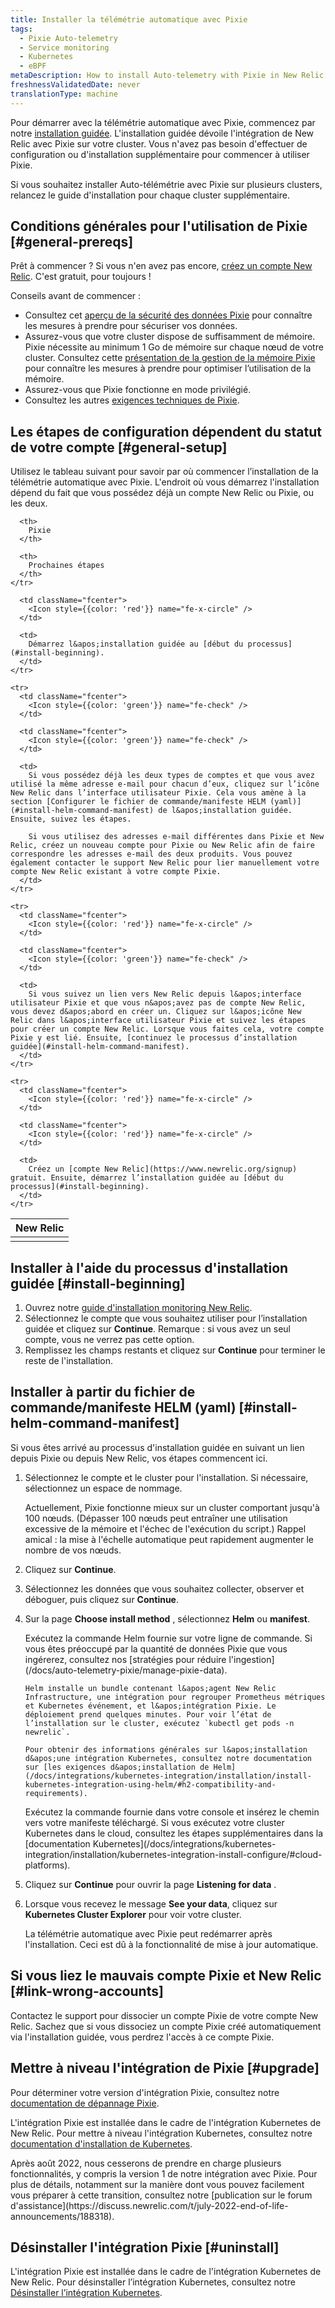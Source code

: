 ```yaml
---
title: Installer la télémétrie automatique avec Pixie
tags:
  - Pixie Auto-telemetry
  - Service monitoring
  - Kubernetes
  - eBPF
metaDescription: How to install Auto-telemetry with Pixie in New Relic.
freshnessValidatedDate: never
translationType: machine
---
```


Pour démarrer avec la télémétrie automatique avec Pixie, commencez par notre [installation guidée](https://one.newrelic.com/marketplace?state=fc4edc3d-8214-a314-7432-3e62d7de43d7). L&apos;installation guidée dévoile l&apos;intégration de New Relic avec Pixie sur votre cluster. Vous n&apos;avez pas besoin d&apos;effectuer de configuration ou d&apos;installation supplémentaire pour commencer à utiliser Pixie.

Si vous souhaitez installer Auto-télémétrie avec Pixie sur plusieurs clusters, relancez le guide d&apos;installation pour chaque cluster supplémentaire.

## Conditions générales pour l&apos;utilisation de Pixie [#general-prereqs]

Prêt à commencer ? Si vous n&apos;en avez pas encore, [créez un compte New Relic](https://newrelic.com/signup). C&apos;est gratuit, pour toujours !

Conseils avant de commencer :

* Consultez cet [aperçu de la sécurité des données Pixie](/docs/auto-telemetry-pixie/pixie-data-security-overview) pour connaître les mesures à prendre pour sécuriser vos données.
* Assurez-vous que votre cluster dispose de suffisamment de mémoire. Pixie nécessite au minimum 1 Go de mémoire sur chaque nœud de votre cluster. Consultez cette [présentation de la gestion de la mémoire Pixie](/docs/auto-telemetry-pixie/manage-pixie-memory) pour connaître les mesures à prendre pour optimiser l’utilisation de la mémoire.
* Assurez-vous que Pixie fonctionne en mode privilégié.
* Consultez les autres [exigences techniques de Pixie](https://docs.px.dev/installing-pixie/requirements/).

## Les étapes de configuration dépendent du statut de votre compte [#general-setup]

Utilisez le tableau suivant pour savoir par où commencer l’installation de la télémétrie automatique avec Pixie. L&apos;endroit où vous démarrez l&apos;installation dépend du fait que vous possédez déjà un compte New Relic ou Pixie, ou les deux.

<table>
  <thead>
    <tr>
      <th style={{ width: "200px" }}>
        New Relic
      </th>

      <th>
        Pixie
      </th>

      <th>
        Prochaines étapes
      </th>
    </tr>
  </thead>

  <tbody>
    <tr>
      <td className="fcenter">
        <Icon style={{color: 'green'}} name="fe-check" />
      </td>

      <td className="fcenter">
        <Icon style={{color: 'red'}} name="fe-x-circle" />
      </td>

      <td>
        Démarrez l&apos;installation guidée au [début du processus](#install-beginning).
      </td>
    </tr>

    <tr>
      <td className="fcenter">
        <Icon style={{color: 'green'}} name="fe-check" />
      </td>

      <td className="fcenter">
        <Icon style={{color: 'green'}} name="fe-check" />
      </td>

      <td>
        Si vous possédez déjà les deux types de comptes et que vous avez utilisé la même adresse e-mail pour chacun d’eux, cliquez sur l’icône New Relic dans l’interface utilisateur Pixie. Cela vous amène à la section [Configurer le fichier de commande/manifeste HELM (yaml)](#install-helm-command-manifest) de l&apos;installation guidée. Ensuite, suivez les étapes.

        Si vous utilisez des adresses e-mail différentes dans Pixie et New Relic, créez un nouveau compte pour Pixie ou New Relic afin de faire correspondre les adresses e-mail des deux produits. Vous pouvez également contacter le support New Relic pour lier manuellement votre compte New Relic existant à votre compte Pixie.
      </td>
    </tr>

    <tr>
      <td className="fcenter">
        <Icon style={{color: 'red'}} name="fe-x-circle" />
      </td>

      <td className="fcenter">
        <Icon style={{color: 'green'}} name="fe-check" />
      </td>

      <td>
        Si vous suivez un lien vers New Relic depuis l&apos;interface utilisateur Pixie et que vous n&apos;avez pas de compte New Relic, vous devez d&apos;abord en créer un. Cliquez sur l&apos;icône New Relic dans l&apos;interface utilisateur Pixie et suivez les étapes pour créer un compte New Relic. Lorsque vous faites cela, votre compte Pixie y est lié. Ensuite, [continuez le processus d’installation guidée](#install-helm-command-manifest).
      </td>
    </tr>

    <tr>
      <td className="fcenter">
        <Icon style={{color: 'red'}} name="fe-x-circle" />
      </td>

      <td className="fcenter">
        <Icon style={{color: 'red'}} name="fe-x-circle" />
      </td>

      <td>
        Créez un [compte New Relic](https://www.newrelic.org/signup) gratuit. Ensuite, démarrez l’installation guidée au [début du processus](#install-beginning).
      </td>
    </tr>
  </tbody>
</table>

## Installer à l&apos;aide du processus d&apos;installation guidée [#install-beginning]

1. Ouvrez notre [guide d&apos;installation monitoring New Relic](https://one.newrelic.com/marketplace?state=fc4edc3d-8214-a314-7432-3e62d7de43d7).
2. Sélectionnez le compte que vous souhaitez utiliser pour l’installation guidée et cliquez sur <DNT>**Continue**</DNT>. Remarque : si vous avez un seul compte, vous ne verrez pas cette option.
3. Remplissez les champs restants et cliquez sur <DNT>**Continue**</DNT> pour terminer le reste de l&apos;installation.

## Installer à partir du fichier de commande/manifeste HELM (yaml) [#install-helm-command-manifest]

Si vous êtes arrivé au processus d&apos;installation guidée en suivant un lien depuis Pixie ou depuis New Relic, vos étapes commencent ici.

1. Sélectionnez le compte et le cluster pour l&apos;installation. Si nécessaire, sélectionnez un espace de nommage.

   <Callout variant="important">
     Actuellement, Pixie fonctionne mieux sur un cluster comportant jusqu&apos;à 100 nœuds. (Dépasser 100 nœuds peut entraîner une utilisation excessive de la mémoire et l&apos;échec de l&apos;exécution du script.) Rappel amical : la mise à l&apos;échelle automatique peut rapidement augmenter le nombre de vos nœuds.
   </Callout>

2. Cliquez sur <DNT>**Continue**</DNT>.

3. Sélectionnez les données que vous souhaitez collecter, observer et déboguer, puis cliquez sur <DNT>**Continue**</DNT>.

4. Sur la page <DNT>**Choose install method**</DNT> , sélectionnez <DNT>**Helm**</DNT> ou <DNT>**manifest**</DNT>.

   <CollapserGroup>
     <Collapser className="freq-link" id="helm-method" title="Méthode Helm">
       Exécutez la commande Helm fournie sur votre ligne de commande. Si vous êtes préoccupé par la quantité de données Pixie que vous ingérerez, consultez nos [stratégies pour réduire l&apos;ingestion](/docs/auto-telemetry-pixie/manage-pixie-data).

       Helm installe un bundle contenant l&apos;agent New Relic Infrastructure, une intégration pour regrouper Prometheus métriques et Kubernetes événement, et l&apos;intégration Pixie. Le déploiement prend quelques minutes. Pour voir l’état de l’installation sur le cluster, exécutez `kubectl get pods -n newrelic`.

       Pour obtenir des informations générales sur l&apos;installation d&apos;une intégration Kubernetes, consultez notre documentation sur [les exigences d&apos;installation de Helm](/docs/integrations/kubernetes-integration/installation/install-kubernetes-integration-using-helm/#h2-compatibility-and-requirements).
     </Collapser>

     <Collapser className="freq-link" id="manifest-method" title="méthode manifeste">
       Exécutez la commande fournie dans votre console et insérez le chemin vers votre manifeste téléchargé. Si vous exécutez votre cluster Kubernetes dans le cloud, consultez les étapes supplémentaires dans la [documentation Kubernetes](/docs/integrations/kubernetes-integration/installation/kubernetes-integration-install-configure/#cloud-platforms).
     </Collapser>
   </CollapserGroup>

5. Cliquez sur <DNT>**Continue**</DNT> pour ouvrir la page <DNT>**Listening for data**</DNT> .

6. Lorsque vous recevez le message <DNT>**See your data**</DNT>, cliquez sur <DNT>**Kubernetes Cluster Explorer**</DNT> pour voir votre cluster.

   La télémétrie automatique avec Pixie peut redémarrer après l&apos;installation. Ceci est dû à la fonctionnalité de mise à jour automatique.

<InstallFeedback />

## Si vous liez le mauvais compte Pixie et New Relic [#link-wrong-accounts]

Contactez le support pour dissocier un compte Pixie de votre compte New Relic. Sachez que si vous dissociez un compte Pixie créé automatiquement via l&apos;installation guidée, vous perdrez l&apos;accès à ce compte Pixie.

## Mettre à niveau l&apos;intégration de Pixie [#upgrade]

Pour déterminer votre version d&apos;intégration Pixie, consultez notre [documentation de dépannage Pixie](/docs/kubernetes-pixie/auto-telemetry-pixie/troubleshooting/get-pixie-integration-version).

L&apos;intégration Pixie est installée dans le cadre de l&apos;intégration Kubernetes de New Relic. Pour mettre à niveau l&apos;intégration Kubernetes, consultez notre [documentation d&apos;installation de Kubernetes](/install/kubernetes#update).

<Callout variant="important" title="AVIS DE FIN DE VIE">
  Après août 2022, nous cesserons de prendre en charge plusieurs fonctionnalités, y compris la version 1 de notre intégration avec Pixie. Pour plus de détails, notamment sur la manière dont vous pouvez facilement vous préparer à cette transition, consultez notre [publication sur le forum d&apos;assistance](https://discuss.newrelic.com/t/july-2022-end-of-life-announcements/188318).
</Callout>

## Désinstaller l&apos;intégration Pixie [#uninstall]

L&apos;intégration Pixie est installée dans le cadre de l&apos;intégration Kubernetes de New Relic. Pour désinstaller l’intégration Kubernetes, consultez notre [Désinstaller l’intégration Kubernetes](/docs/kubernetes-pixie/kubernetes-integration/uninstall-kubernetes).